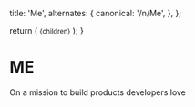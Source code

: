 
  title: 'Me',
  alternates: {
    canonical: '/n/Me',
  },
};

  return (
    <small className="flex text-sm text-gray-500 -mt-3 mb-3">{children}</small>
  );
}

# ME

<AnimatedName />

On a mission to build products developers love

#